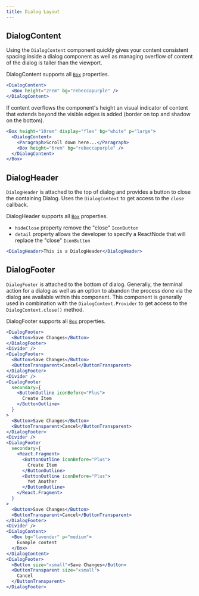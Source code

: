 ```yaml
---
title: Dialog Layout
---
```


## DialogContent

Using the `DialogContent` component quickly gives your content consistent spacing inside a dialog component as well as managing overflow of content of the dialog is taller than the viewport.

DialogContent supports all [`Box`](/src-documentation-components-box) properties.

```jsx
<DialogContent>
  <Box height="2rem" bg="rebeccapurple" />
</DialogContent>
```

If content overflows the component's height an visual indicator of content that extends beyond the visible edges is added (border on top and shadow on the bottom).

```jsx
<Box height="10rem" display="flex" bg="white" p="large">
  <DialogContent>
    <Paragraph>Scroll down here...</Paragraph>
    <Box height="6rem" bg="rebeccapurple" />
  </DialogContent>
</Box>
```

## DialogHeader

`DialogHeader` is attached to the top of dialog and provides a button to close the containing Dialog. Uses the `DialogContext` to get access to the `close` callback.

DialogHeader supports all [`Box`](/src-documentation-components-box) properties.

- `hideClose` property remove the "close" `IconButton`
- `detail` property allows the developer to specify a ReactNode that will replace the "close" `IconButton`

```jsx
<DialogHeader>This is a DialogHeader</DialogHeader>
```

## DialogFooter

`DialogFooter` is attached to the bottom of dialog. Generally, the terminal action for a dialog as well as an option to abandon the process done via the dialog are available within this component. This component is generally used in combination with the `DialogContext.Provider` to get access to the `DialogContext.close()` method.

DialogFooter supports all [`Box`](/src-documentation-components-box) properties.

```jsx
<DialogFooter>
  <Button>Save Changes</Button>
</DialogFooter>
<Divider />
<DialogFooter>
  <Button>Save Changes</Button>
  <ButtonTransparent>Cancel</ButtonTransparent>
</DialogFooter>
<Divider />
<DialogFooter
  secondary={
    <ButtonOutline iconBefore="Plus">
      Create Item
    </ButtonOutline>
  }
>
  <Button>Save Changes</Button>
  <ButtonTransparent>Cancel</ButtonTransparent>
</DialogFooter>
<Divider />
<DialogFooter
  secondary={
    <React.Fragment>
      <ButtonOutline iconBefore="Plus">
        Create Item
      </ButtonOutline>
      <ButtonOutline iconBefore="Plus">
        Yet Another
      </ButtonOutline>
    </React.Fragment>
  }
>
  <Button>Save Changes</Button>
  <ButtonTransparent>Cancel</ButtonTransparent>
</DialogFooter>
<Divider />
<DialogContent>
  <Box bg="lavender" p="medium">
    Example content
  </Box>
</DialogContent>
<DialogFooter>
  <Button size="xsmall">Save Changes</Button>
  <ButtonTransparent size="xsmall">
    Cancel
  </ButtonTransparent>
</DialogFooter>
```
